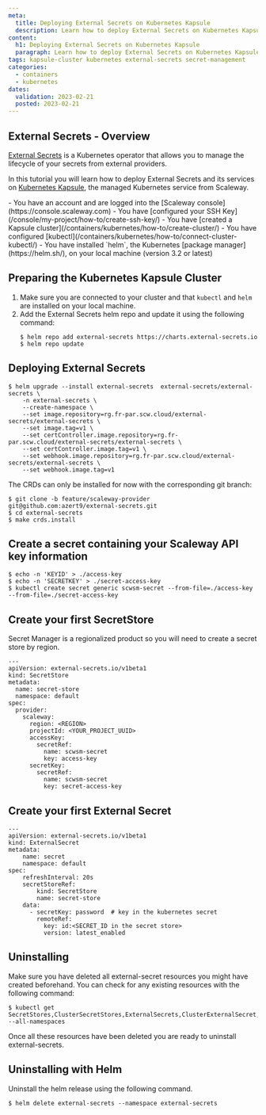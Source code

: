 ```yaml
---
meta:
  title: Deploying External Secrets on Kubernetes Kapsule
  description: Learn how to deploy External Secrets on Kubernetes Kapsule integrated with Scaleway Secret Manager
content:
  h1: Deploying External Secrets on Kubernetes Kapsule
  paragraph: Learn how to deploy External Secrets on Kubernetes Kapsule integrated with Scaleway Secret Manager
tags: kapsule-cluster kubernetes external-secrets secret-management
categories:
  - containers
  - kubernetes
dates:
  validation: 2023-02-21
  posted: 2023-02-21
---
```


## External Secrets - Overview

[External Secrets](https://external-secrets.io) is a Kubernetes operator that allows you to manage the lifecycle of your secrets from external providers.

In this tutorial you will learn how to deploy External Secrets and its services on [Kubernetes Kapsule](/containers/kubernetes/concepts/#kubernetes-kapsule), the managed Kubernetes service from Scaleway.

<Macro id="iam-requirements" />

<Message type="requirement">
  - You have an account and are logged into the [Scaleway console](https://console.scaleway.com)
  - You have [configured your SSH Key](/console/my-project/how-to/create-ssh-key/)
  - You have [created a Kapsule cluster](/containers/kubernetes/how-to/create-cluster/)
  - You have configured [kubectl](/containers/kubernetes/how-to/connect-cluster-kubectl/)
  - You have installed `helm`, the Kubernetes [package manager](https://helm.sh/), on your local machine (version 3.2 or latest)
</Message>

## Preparing the Kubernetes Kapsule Cluster

1. Make sure you are connected to your cluster and that `kubectl` and `helm` are installed on your local machine.
2. Add the External Secrets helm repo and update it using the following command:
    ```
    $ helm repo add external-secrets https://charts.external-secrets.io
    $ helm repo update
    ```

## Deploying External Secrets
```
$ helm upgrade --install external-secrets  external-secrets/external-secrets \
    -n external-secrets \
    --create-namespace \
    --set image.repository=rg.fr-par.scw.cloud/external-secrets/external-secrets \
    --set image.tag=v1 \
    --set certController.image.repository=rg.fr-par.scw.cloud/external-secrets/external-secrets \
    --set certController.image.tag=v1 \
    --set webhook.image.repository=rg.fr-par.scw.cloud/external-secrets/external-secrets \
    --set webhook.image.tag=v1
```

The CRDs can only be installed for now with the corresponding git branch:

```
$ git clone -b feature/scaleway-provider git@github.com:azert9/external-secrets.git
$ cd external-secrets
$ make crds.install
```

## Create a secret containing your Scaleway API key information

```
$ echo -n 'KEYID' > ./access-key
$ echo -n 'SECRETKEY' > ./secret-access-key
$ kubectl create secret generic scwsm-secret --from-file=./access-key --from-file=./secret-access-key
```
## Create your first SecretStore

Secret Manager is a regionalized product so you will need to create a secret store by region.

```
---
apiVersion: external-secrets.io/v1beta1
kind: SecretStore
metadata:
  name: secret-store
  namespace: default
spec:
  provider:
    scaleway:
      region: <REGION>
      projectId: <YOUR_PROJECT_UUID>
      accessKey:
        secretRef:
          name: scwsm-secret
          key: access-key
      secretKey:
        secretRef:
          name: scwsm-secret
          key: secret-access-key
```

## Create your first External Secret

```
---
apiVersion: external-secrets.io/v1beta1
kind: ExternalSecret
metadata:
    name: secret
    namespace: default
spec:
    refreshInterval: 20s
    secretStoreRef:
        kind: SecretStore
        name: secret-store
    data:
      - secretKey: password  # key in the kubernetes secret
        remoteRef:
          key: id:<SECRET_ID in the secret store>
          version: latest_enabled
```

## Uninstalling

Make sure you have deleted all external-secret resources you might have created beforehand. You can check for any existing resources with the following command:

```
$ kubectl get SecretStores,ClusterSecretStores,ExternalSecrets,ClusterExternalSecret,PushSecret --all-namespaces
```

Once all these resources have been deleted you are ready to uninstall external-secrets.

## Uninstalling with Helm

Uninstall the helm release using the following command.

```
$ helm delete external-secrets --namespace external-secrets
```
